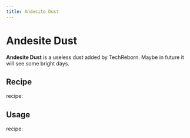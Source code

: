 ```yaml
---
title: Andesite Dust
---
```


<ItemImage file="andesite_dust" alt="Andesite Dust" size="200" />

# Andesite Dust

**Andesite Dust** is a useless dust added by TechReborn. Maybe in future it will see some bright days.

## Recipe

<McItem slug="minecraft:crafting_table" inline={true}/> recipe:  
<CraftingTable recipe="input techreborn:small_pile_of_andesite_dust techreborn:small_pile_of_andesite_dust air input techreborn:small_pile_of_andesite_dust techreborn:small_pile_of_andesite_dust air input air air air output techreborn:andesite_dust"/>

## Usage

<McItem slug="minecraft:crafting_table" inline={true}/> recipe:  
<CraftingTable recipe="input air air air input air techreborn:andesite_dust air input air air air output techreborn:small_pile_of_andesite_dust,4"/>
